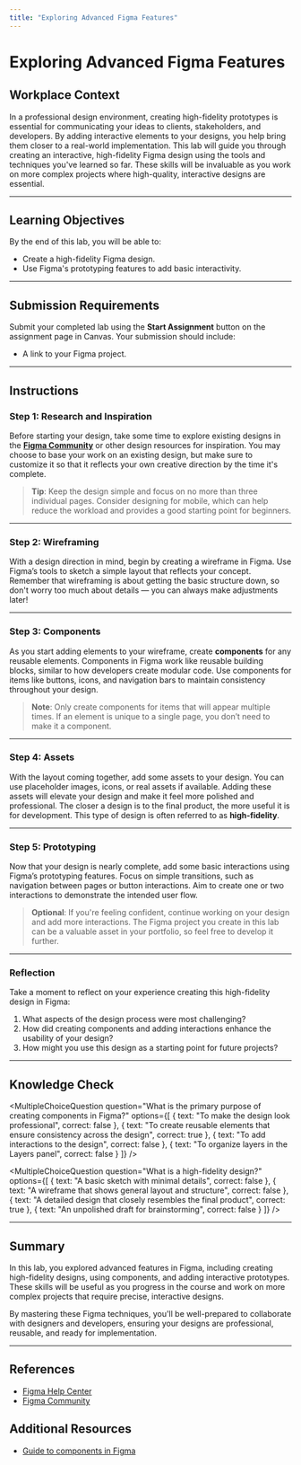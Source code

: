 ```yaml
---
title: "Exploring Advanced Figma Features"
---
```



# Exploring Advanced Figma Features

## Workplace Context

In a professional design environment, creating high-fidelity prototypes is essential for communicating your ideas to clients, stakeholders, and developers. By adding interactive elements to your designs, you help bring them closer to a real-world implementation. This lab will guide you through creating an interactive, high-fidelity Figma design using the tools and techniques you've learned so far. These skills will be invaluable as you work on more complex projects where high-quality, interactive designs are essential.

---

## Learning Objectives

By the end of this lab, you will be able to:
- Create a high-fidelity Figma design.
- Use Figma's prototyping features to add basic interactivity.

---

## Submission Requirements

Submit your completed lab using the **Start Assignment** button on the assignment page in Canvas. Your submission should include:
- A link to your Figma project.

---

## Instructions

### Step 1: Research and Inspiration

Before starting your design, take some time to explore existing designs in the [**Figma Community**](https://www.figma.com/community) or other design resources for inspiration. You may choose to base your work on an existing design, but make sure to customize it so that it reflects your own creative direction by the time it's complete.

> **Tip**: Keep the design simple and focus on no more than three individual pages. Consider designing for mobile, which can help reduce the workload and provides a good starting point for beginners.

---

### Step 2: Wireframing

With a design direction in mind, begin by creating a wireframe in Figma. Use Figma’s tools to sketch a simple layout that reflects your concept. Remember that wireframing is about getting the basic structure down, so don't worry too much about details — you can always make adjustments later!

---

### Step 3: Components

As you start adding elements to your wireframe, create **components** for any reusable elements. Components in Figma work like reusable building blocks, similar to how developers create modular code. Use components for items like buttons, icons, and navigation bars to maintain consistency throughout your design.

> **Note**: Only create components for items that will appear multiple times. If an element is unique to a single page, you don’t need to make it a component.

---

### Step 4: Assets

With the layout coming together, add some assets to your design. You can use placeholder images, icons, or real assets if available. Adding these assets will elevate your design and make it feel more polished and professional. The closer a design is to the final product, the more useful it is for development. This type of design is often referred to as **high-fidelity**.

---

### Step 5: Prototyping

Now that your design is nearly complete, add some basic interactions using Figma’s prototyping features. Focus on simple transitions, such as navigation between pages or button interactions. Aim to create one or two interactions to demonstrate the intended user flow.

> **Optional**: If you're feeling confident, continue working on your design and add more interactions. The Figma project you create in this lab can be a valuable asset in your portfolio, so feel free to develop it further.

---

### Reflection

Take a moment to reflect on your experience creating this high-fidelity design in Figma:
1. What aspects of the design process were most challenging?
2. How did creating components and adding interactions enhance the usability of your design?
3. How might you use this design as a starting point for future projects?

---

## Knowledge Check

<MultipleChoiceQuestion
  question="What is the primary purpose of creating components in Figma?"
  options={[
    { text: "To make the design look professional", correct: false },
    { text: "To create reusable elements that ensure consistency across the design", correct: true },
    { text: "To add interactions to the design", correct: false },
    { text: "To organize layers in the Layers panel", correct: false }
  ]}
/>

<MultipleChoiceQuestion
  question="What is a high-fidelity design?"
  options={[
    { text: "A basic sketch with minimal details", correct: false },
    { text: "A wireframe that shows general layout and structure", correct: false },
    { text: "A detailed design that closely resembles the final product", correct: true },
    { text: "An unpolished draft for brainstorming", correct: false }
  ]}
/>

---

## Summary

In this lab, you explored advanced features in Figma, including creating high-fidelity designs, using components, and adding interactive prototypes. These skills will be useful as you progress in the course and work on more complex projects that require precise, interactive designs. 

By mastering these Figma techniques, you'll be well-prepared to collaborate with designers and developers, ensuring your designs are professional, reusable, and ready for implementation.

---

## References

- [Figma Help Center](https://help.figma.com/)
- [Figma Community](https://www.figma.com/community)

## Additional Resources

- [Guide to components in Figma](https://help.figma.com/hc/en-us/articles/360038662654-Guide-to-components-in-Figma)
